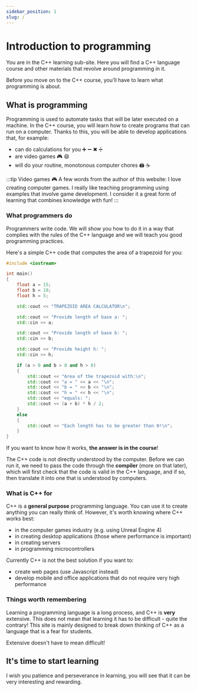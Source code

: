 ```yaml
---
sidebar_position: 1
slug: /
---
```


# Introduction to programming


You are in the C++ learning sub-site. Here you will find a C++ language course
and other materials that revolve around programming in it.

Before you move on to the C++ course, you'll have to learn what programming is about.

## What is programming

Programming is used to automate tasks that will be later executed on a machine.
In the C++ course, you will learn how to create programs that can run on a computer.
Thanks to this, you will be able to develop applications that, for example:

- can do calculations for you ➕ ➖ ✖ ➗
- are video games 🎮 😄
- will do your routine, monotonous computer chores 🖨 ☕

:::tip Video games 🎮
A few words from the author of this website: I love creating computer games.
I really like teaching programming using examples that involve game development.
I consider it a great form of learning that combines knowledge with fun!
:::

### What programmers do

Programmers write code. We will show you how to do it in a way that complies
with the rules of the C++ language and we will teach you good programming practices.

Here's a simple C++ code that computes the area of a trapezoid for you:

<CustomCodeBlock lineNumbers maxLines={15} withTitle resizable>

```cpp title="main.cpp"
#include <iostream>

int main()
{
	float a = 15;
	float b = 10;
	float h = 5;

	std::cout << "TRAPEZOID AREA CALCULATOR\n";

	std::cout << "Provide length of base a: ";
	std::cin >> a;

	std::cout << "Provide length of base b: ";
	std::cin >> b;

	std::cout << "Provide height h: ";
	std::cin >> h;

	if (a > 0 and b > 0 and h > 0)
	{
		std::cout << "Area of the trapezoid with:\n";
		std::cout << "a = " << a << "\n";
		std::cout << "b = " << b << "\n";
		std::cout << "h = " << h << "\n";
		std::cout << "equals: ";
		std::cout << (a + b) * h / 2;
	}
	else
	{
		std::cout << "Each length has to be greater than 0!\n";
	}
}
```

</CustomCodeBlock>

If you want to know how it works, **the answer is in the course**!

The C++ code is not directly understood by the computer. Before we can run it,
we need to pass the code through the **compiler** (more on that later),
which will first check that the code is valid in the C++ language,
and if so, then translate it into one that is understood by computers.

### What is C++ for

C++ is a **general purpose** programming language. You can use it to create
anything you can really think of. However, it's worth knowing where C++
works best:

- in the computer games industry (e.g. using Unreal Engine 4)
- in creating desktop applications (those where performance is important)
- in creating servers
- in programming microcontrollers

Currently C++ is not the best solution if you want to:

- create web pages (use Javascript instead)
- develop mobile and office applications that do not require very high performance

### Things worth remembering

Learning a programming language is a long process, and C++ is **very** extensive.
This does not mean that learning it has to be difficult - quite the contrary!
This site is mainly designed to break down thinking of C++ as a language that is a fear for students.

Extensive doesn't have to mean difficult!

## It's time to start learning

I wish you patience and perseverance in learning, you will see that
it can be very interesting and rewarding.